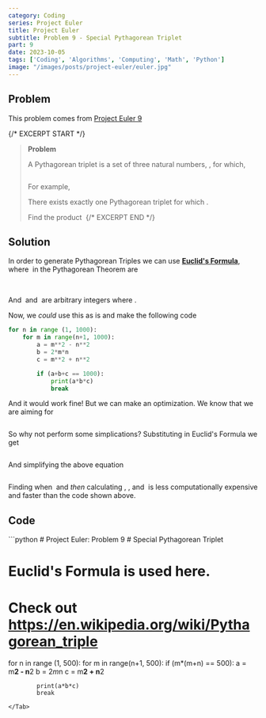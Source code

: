 ```yaml
---
category: Coding
series: Project Euler
title: Project Euler
subtitle: Problem 9 - Special Pythagorean Triplet
part: 9
date: 2023-10-05
tags: ['Coding', 'Algorithms', 'Computing', 'Math', 'Python']
image: "/images/posts/project-euler/euler.jpg"
---
```


## Problem

This problem comes from [Project Euler 9](https://projecteuler.net/problem=9)

{/* EXCERPT START */}
>**Problem**
>
>A Pythagorean triplet is a set of three natural numbers, <Math equation="a < b < c" />, for which, 
>
> <Math inline="false" equation="a^2 + b^2 = c^2" />
>
>For example, <Math equation="3^2 + 4^2 = 9 + 16 = 25 = 5^2" />
>
>There exists exactly one Pythagorean triplet for which <Math equation="a + b + c = 1000" />.
>
>Find the product <Math equation="a \times b \times c" />
{/* EXCERPT END */}

## Solution

In order to generate Pythagorean Triples we can use [**Euclid's Formula**](https://en.wikipedia.org/wiki/Pythagorean_triple#Generating_a_triple), where <Math equation="a, b, c" /> in the Pythagorean Theorem are

<Math inline="false" equation="a = m^2 - n^2" />
<Math inline="false" equation="b = mn" />
<Math inline="false" equation="c = m^2 + n^2" />

And <Math equation=" m " /> and <Math equation=" n " /> are arbitrary integers where <Math equation=" m > n > 0 " />.

Now, we *could* use this as is and make the following code

```python
for n in range (1, 1000):
    for m in range(n+1, 1000):
        a = m**2 - n**2
        b = 2*m*n
        c = m**2 + n**2

        if (a+b+c == 1000):
            print(a*b*c)
            break

```

And it would work fine! But we can make an optimization. We know that we are aiming for

<Math inline="false" equation="a + b + c = 1000" />

So why not perform some simplications? Substituting in Euclid's Formula we get

<Math inline="false" equation="m^2 - n^2 + 2mn + m^2 + n^2 = 1000" />

And simplifying the above equation

<Math inline="false" equation="m(m+n) = 500" />

Finding when <Math equation="m(m+n) = 500" /> and *then* calculating <Math equation="a" />, <Math equation="b" />, and <Math equation="c" /> is less computationally expensive and faster than the code shown above.

## Code

<Tab url="https://github.com/zlaast/Project-Euler/blob/main/Problems%20%5B1-100)/problem09.py" tab="problem09.py">
```python
# Project Euler: Problem 9
# Special Pythagorean Triplet

# Euclid's Formula is used here. 
# Check out https://en.wikipedia.org/wiki/Pythagorean_triple

for n in range (1, 500):
    for m in range(n+1, 500):
        if (m*(m+n) == 500):
            a = m**2 - n**2
            b = 2*m*n
            c = m**2 + n**2

            print(a*b*c)
            break
```
</Tab>